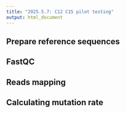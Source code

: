 ```yaml
---
title: "2025.5.7: C12 C15 pilot testing"
output: html_document
---
```


## Prepare reference sequences

## FastQC

## Reads mapping

## Calculating mutation rate
